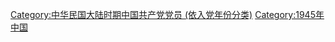 [[Category:中华民国大陆时期中国共产党党员_(依入党年份分类)‎|Category:中华民国大陆时期中国共产党党员 (依入党年份分类)‎]]
[[Category:1945年中国|Category:1945年中国]]